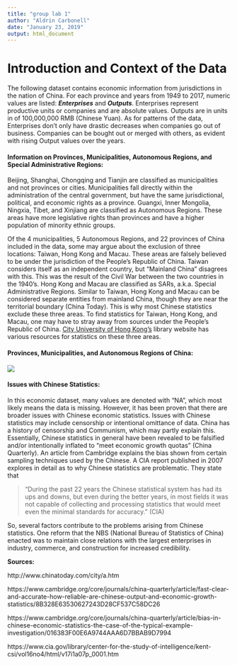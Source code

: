 ---
title: "group lab 1"
author: "Aldrin Carbonell"
date: "January 23, 2019"
output: html_document
---
# Introduction and Context of the Data
The following dataset contains economic information from jurisdictions in the nation of China. 
For each province and years from 1949 to 2017, numeric values are listed: **_Enterprises_** and **_Outputs_**. Enterprises represent productive units or companies and are absolute values.
Outputs are in units in of 100,000,000 RMB (Chinese Yuan). As for patterns of the data, Enterprises don't only have drastic decreases when companies go out of business. Companies can be bought out or merged with others, as evident with rising Output values over the years.

#### **Information on Provinces, Municipalities, Autonomous Regions, and Special Administrative Regions:**
Beijing, Shanghai, Chongqing and Tianjin are classified as municipalities and not provinces or cities. Municipalities fall directly within the administration of the central government, but have the same jurisdictional, political, and economic rights as a province. Guangxi, Inner Mongolia, Ningxia, Tibet, and Xinjiang are classified as Autonomous Regions. These areas have more legislative rights than provinces and have a higher population of minority ethnic groups.

Of the 4 municipalities, 5 Autonomous Regions, and 22 provinces of China included in the data, some may argue about the exclusion of three locations: Taiwan, Hong Kong and Macau. These areas are falsely believed to be under the jurisdiction of the People's Republic of China. Taiwan considers itself as an independent country, but "Mainland China" disagrees with this. This was the result of the Civil War between the two countries in the 1940's.
Hong Kong and Macau are classified as SARs, a.k.a. Special Administrative Regions. Similar to Taiwan, Hong Kong and Macau can be considered separate entities from mainland China, though they are near the territorial boundary (China Today). This is why most Chinese statistics exclude these three areas. To find statistics for Taiwan, Hong Kong, and Macau, one may have to stray away from sources under the People's Republic of China. [City University of Hong Kong's](https://libguides.library.cityu.edu.hk/stats/hk) library website has various resources for statistics on these three areas.

#### **Provinces, Municipalities, and Autonomous Regions of China:**
![](chinaprovs.png)

#### **Issues with Chinese Statistics:** 
In this economic dataset, many values are denoted with "NA", which most likely means the data is missing. 
However, it has been proven that there are broader issues with Chinese economic statistics. Issues with Chinese statistics may include censorship or intentional omittance of data. China has a history of censorship and Communism, which may partly explain this. Essentially, Chinese statistics in general have been revealed to be falsified and/or intentionally inflated to "meet economic growth quotas" (China Quarterly). An article from Cambridge explains the bias shown from certain sampling techniques used by the Chinese.
A CIA report published in 2007 explores in detail as to why Chinese statistics are problematic. They state that

> "During the past 22 years the Chinese statistical system has had its ups and downs, but even during the better years, in most fields it was not capable of collecting and processing statistics that would meet even the minimal standards for accuracy." (CIA)

So, several factors contribute to the problems arising from Chinese statistics. One reform that the NBS (National Bureau of Statistics of China) enacted was to maintain close relations with the largest enterprises in industry, commerce, and construction for increased credibility.

**Sources:**

http://www.chinatoday.com/city/a.htm

https://www.cambridge.org/core/journals/china-quarterly/article/fast-clear-and-accurate-how-reliable-are-chinese-output-and-economic-growth-statistics/8B328E63530627243D28CF537C58DC26

https://www.cambridge.org/core/journals/china-quarterly/article/bias-in-chinese-economic-statistics-the-case-of-the-typical-example-investigation/016383F00E6A9744AAA6D7BBAB9D7994

https://www.cia.gov/library/center-for-the-study-of-intelligence/kent-csi/vol16no4/html/v17i1a07p_0001.htm

<!-- ```{r setup, warning=FALSE, echo=FALSE}
library(tidyverse)
object1=read.csv("China_EO_49to17.csv")
object2=as_tibble(object1)
``` -->